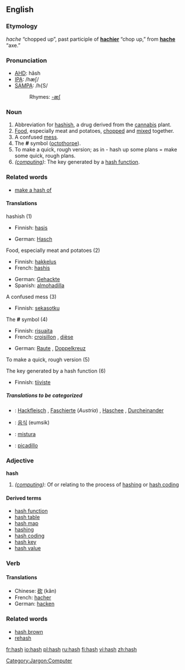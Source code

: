 ==English==
=== Etymology ===
{{OF.}} ''hache'' “chopped up”, past participle of '''[[hachier]]''' “chop up,” from '''[[hache]]''' “axe.”

===Pronunciation===
*[[w:AHD|AHD]]: hăsh
*[[w:IPA|IPA]]: /hæʃ/
*[[w:SAMPA|SAMPA]]: /h{S/
*:Rhymes: [[Rhymes:English:-æʃ|-æʃ]]

===Noun===
# Abbreviation for [[hashish]], a drug derived from the [[cannabis]] plant.
# [[Food]], especially meat and potatoes, [[chop]]ped and [[mix]]ed together.
# A confused [[mess]].
# The '''#''' symbol ([[octothorpe]]).
# To make a quick, rough version; as in - hash up some plans = make some quick, rough plans.
# ''([[:Category:Jargon:Computer|computing]])'': The key generated by a [[hash function]].

===Related words===
*[[make a hash of]]

====Translations====
;hashish (1)
{{top}}
*Finnish: [[hasis]]
{{mid}}
*German: [[Hasch]] {{n}}
{{bottom}}

;Food, especially meat and potatoes (2)
{{top}}
*Finnish: [[hakkelus]]
*French: [[hashis]] {{m}}
{{mid}}
*German: [[Gehackte]] {{n}}
*Spanish: [[almohadilla]]
{{bottom}}

;A confused mess (3)
{{top}}
{{mid}}
*Finnish: [[sekasotku]]
{{bottom}}

;The '''#''' symbol (4)
{{top}}
*Finnish: [[risuaita]]
*French: [[croisillon]] {{m}}, [[dièse]] {{m}}
{{mid}}
*German: [[Raute]] {{f}}, [[Doppelkreuz]] {{n}}
{{bottom}}

;To make a quick, rough version (5)
{{top}}
{{mid}}
{{bottom}}


;The key generated by a hash function (6)
{{top}}
*Finnish: [[tiiviste]]
{{mid}}
{{bottom}}

=====Translations to be categorized=====
{{checktrans}}
{{top}}
*{{ttbc|German}}: [[Hackfleisch]] {{n}}, [[Faschierte]] (''Austria'') {{n}}, [[Haschee]] {{n}}, [[Durcheinander]] {{n}}
*{{ttbc|Korean}}: [[음식]] (eumsik)
{{mid}}
*{{ttbc|Portuguese}}: [[mistura]] {{f}}
*{{ttbc|Spanish}}: [[picadillo]] {{m}}
{{bottom}}

===Adjective===
'''hash'''

# ''([[:Category:Jargon:Computer|computing]])'': Of or relating to the process of [[hashing]] or [[hash coding]]

==== Derived terms ====
*[[hash function]]
*[[hash table]]
*[[hash map]]
*[[hashing]]
*[[hash coding]]
*[[hash key]]
*[[hash value]]

===Verb===
{{sectstub}}

====Translations====
*Chinese: [[砍]] (kǎn)
*French: [[hacher]]
*German: [[hacken]]

===Related words===
*[[hash brown]]
*[[rehash]]

[[Category:Jargon:Computer]]

[[fr:hash]]
[[io:hash]]
[[pl:hash]]
[[ru:hash]]
[[fi:hash]]
[[vi:hash]]
[[zh:hash]]